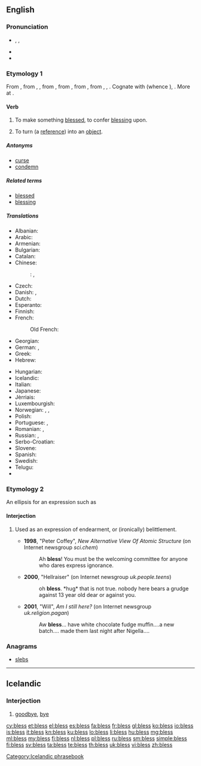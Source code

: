 ==English==

===Pronunciation===
* {{enPR|blĕs}}, {{X-SAMPA|/blɛs/}}, {{X-SAMPA|/blEs/}}
* {{audio|en-us-bless.ogg|Audio (US)}}
* {{rhymes|ɛs}}

===Etymology 1===
From {{etyl|enm|en}} {{term|blessen|lang=enm}}, from {{etyl|ang|en}} {{term|bletsian|blētsian|lang=ang}}, {{term|bledsian|blēdsian|to consecrate ''(with blood)''|lang=ang}}, from {{etyl|gem-pro|en}} {{term/t|gem-pro|*blōþisōną||to sprinkle, mark or hallow with blood}}, from {{term/t|gem-pro|*blōþą||blood}}, from {{etyl|ine-pro|en}} {{term/t|ine-pro|*bhlo-to-||to gush, spurt}}, from {{term/t|ine-pro|*bhol-}}, {{term/t|ine-pro|*bhlē-dh-}}, {{term/t|ine-pro|*bhlō(w)-||to thrive, flourish, bloom}}. Cognate with {{etyl|non|-}} {{term|bletza||to bless|lang=non}} (whence {{etyl|is|-}} {{term|blessa|lang=is}}), {{etyl|ang|-}} {{term|bledan|blēdan|to bleed|lang=ang}}. More at {{term|bleed|lang=en}}.

====Verb====
{{en-verb|blesses|blessing|'''[[blest]]''' ''or'' '''[[blessed]]'''}}

# To make something [[blessed]], to confer [[blessing]] upon.
# {{context|[[Perl]]|_|programming|transitive|lang=en}} {{context|past tense only '''blessed'''|lang=en}} To turn (a [[reference]]) into an [[object]].

=====Antonyms=====
* [[curse]]
* [[condemn]]

=====Related terms=====
* [[blessed]]
* [[blessing]]

=====Translations=====
{{trans-top|convey blessing on}}
* Albanian: {{t+|sq|bekoj}}
* Arabic: {{t-|ar|بارك|tr=baaraka}}
* Armenian: {{t|hy|օրհնել|sc=Armn}}
* Bulgarian: {{t+|bg|благославям}}
* Catalan: {{t+|ca|beneir}}
* Chinese:
*: {{ttbc|cmn}}: {{t-|cmn|保佑|tr=bǎoyòu|sc=Hani}},  {{t-|cmn|佑|tr=yòu|sc=Hani}}
* Czech: {{t-|cs|požehnat}}
* Danish: {{t-|da|velsigne}}, {{qualifier|archaic}} {{t-|da|signe}}
* Dutch: {{t+|nl|zegenen}}
* Esperanto: {{t-|eo|beni}}
* Finnish: {{t-|fi|siunata}}
* French: {{t+|fr|bénir}}
*: Old French: {{tø|fro|beneïr}}
* Georgian: {{t-|ka|ლოცვა|tr=loc'va|sc=Geor}}
* German: {{t+|de|segnen}}, {{qualifier|obsolete}} {{t+|de|benedeien}}
* Greek: {{t+|el|ευλογώ|tr=evlogó|sc=Grek}}
* Hebrew: {{t+|he|ברך|tr=berákh}}
{{trans-mid}}
* Hungarian: {{t+|hu|megáld}}
* Icelandic: {{t-|is|blessa}}
* Italian: {{t+|it|benedire}}
* Japanese: {{t-|ja|恵む|tr=megumu}}
* Jèrriais: {{tø|roa-jer|béni}}
* Luxembourgish: {{t-|lb|seenen}}
* Norwegian: {{t-|no|velsigne}}, {{t-|no|signa}}, {{t-|no|blessa}}
* Polish: {{t-|pl|błogosławić}}
* Portuguese: {{t+|pt|abençoar}}, {{t+|pt|bendizer}}
* Romanian: {{t-|ro|binecuvânta}}, {{t-|ro|blagoslovi}}
* Russian: {{t+|ru|благословлять|tr=blagoslovlját'}} {{impf}}, {{t+|ru|благословить|tr=blagoslovít'}} {{pf.}}
* Serbo-Croatian: {{t-|sh|blagosloviti|alt=blagoslòviti}}
* Slovene: {{t+|sl|blagosloviti}}
* Spanish: {{t+|es|bendecir}}
* Swedish: {{t-|sv|välsigna}}
* Telugu: {{t-|te|దీవించు|tr=deeviMchu}}
* {{trreq|tr}}
{{trans-bottom}}

===Etymology 2===
An ellipsis for an expression such as {{term|bless your heart}}

====Interjection====
{{en-interj}}

# {{context|UK|informal|lang=en}} Used as an expression of endearment, or (ironically) belittlement.
#* '''1998''', "Peter Coffey", ''New Alternative View Of Atomic Structure'' (on Internet newsgroup ''sci.chem'')
#*: Ah '''bless'''! You must be the welcoming committee for anyone who dares express ignorance.
#* '''2000''', "Hellraiser" (on Internet newsgroup ''uk.people.teens'')
#*: oh '''bless'''. *hug* that is not true. nobody here bears a grudge against 13 year old dear or against you.
#* '''2001''', "Will", ''Am I still here?'' (on Internet newsgroup ''uk.religion.pagan'')
#*: Aw '''bless'''... have white chocolate fudge muffin....a new batch.... made them last night after Nigella....

===Anagrams===
* [[slebs#English|slebs]]

----

==Icelandic==

===Interjection===
{{head|is|interjection}}

# [[goodbye]], [[bye]]

[[Category:Icelandic phrasebook]]

[[cy:bless]]
[[et:bless]]
[[el:bless]]
[[es:bless]]
[[fa:bless]]
[[fr:bless]]
[[gl:bless]]
[[ko:bless]]
[[io:bless]]
[[is:bless]]
[[it:bless]]
[[kn:bless]]
[[ku:bless]]
[[lo:bless]]
[[li:bless]]
[[hu:bless]]
[[mg:bless]]
[[ml:bless]]
[[my:bless]]
[[fj:bless]]
[[nl:bless]]
[[pl:bless]]
[[ru:bless]]
[[sm:bless]]
[[simple:bless]]
[[fi:bless]]
[[sv:bless]]
[[ta:bless]]
[[te:bless]]
[[th:bless]]
[[uk:bless]]
[[vi:bless]]
[[zh:bless]]
